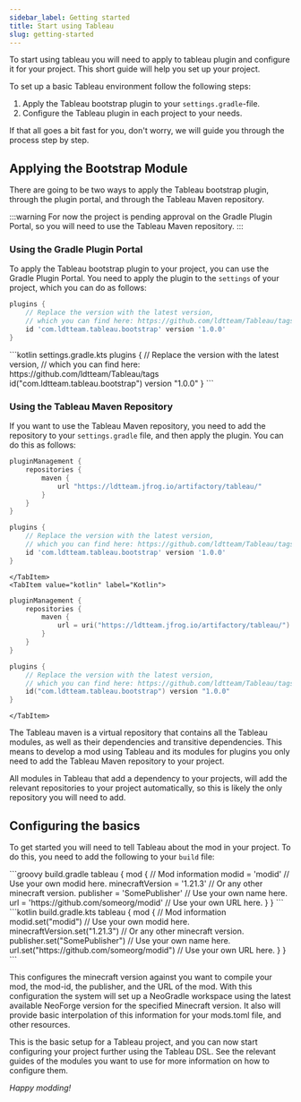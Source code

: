 ```yaml
---
sidebar_label: Getting started
title: Start using Tableau
slug: getting-started
---
```



To start using tableau you will need to apply to tableau plugin and configure it for your project.
This short guide will help you set up your project.

To set up a basic Tableau environment follow the following steps:
1. Apply the Tableau bootstrap plugin to your `settings.gradle`-file.
2. Configure the Tableau plugin in each project to your needs.

If that all goes a bit fast for you, don't worry, we will guide you through the process step by step.

## Applying the Bootstrap Module
There are going to be two ways to apply the Tableau bootstrap plugin, through the plugin portal, and through the Tableau Maven repository.

:::warning
For now the project is pending approval on the Gradle Plugin Portal, so you will need to use the Tableau Maven repository.
:::

### Using the Gradle Plugin Portal
To apply the Tableau bootstrap plugin to your project, you can use the Gradle Plugin Portal.
You need to apply the plugin to the `settings` of your project, which you can do as follows:
<Tabs groupId="gradle-code">
<TabItem value="groovy" label="Groovy">
```groovy settings.gradle
plugins {
    // Replace the version with the latest version,
    // which you can find here: https://github.com/ldtteam/Tableau/tags
    id 'com.ldtteam.tableau.bootstrap' version '1.0.0'
}
```
</TabItem>
<TabItem value="kotlin" label="Kotlin">
```kotlin settings.gradle.kts
plugins {
    // Replace the version with the latest version,
    // which you can find here: https://github.com/ldtteam/Tableau/tags
    id("com.ldtteam.tableau.bootstrap") version "1.0.0"
}
```
</TabItem>
</Tabs>

### Using the Tableau Maven Repository
If you want to use the Tableau Maven repository, you need to add the repository to your `settings.gradle` file, and then apply the plugin.
You can do this as follows:
<Tabs groupId="gradle-code">
    <TabItem value="groovy" label="Groovy">
```groovy settings.gradle
pluginManagement {
    repositories {
        maven {
            url "https://ldtteam.jfrog.io/artifactory/tableau/"
        }
    }
}

plugins {
    // Replace the version with the latest version,
    // which you can find here: https://github.com/ldtteam/Tableau/tags
    id 'com.ldtteam.tableau.bootstrap' version '1.0.0'
}
```
    </TabItem>
    <TabItem value="kotlin" label="Kotlin">
```kotlin settings.gradle.kts
pluginManagement {
    repositories {
        maven {
            url = uri("https://ldtteam.jfrog.io/artifactory/tableau/")
        }
    }
}

plugins {
    // Replace the version with the latest version,
    // which you can find here: https://github.com/ldtteam/Tableau/tags
    id("com.ldtteam.tableau.bootstrap") version "1.0.0"
}
```
    </TabItem>
</Tabs>

The Tableau maven is a virtual repository that contains all the Tableau modules, as well as their dependencies and transitive dependencies.
This means to develop a mod using Tableau and its modules for plugins you only need to add the Tableau Maven repository to your project.

All modules in Tableau that add a dependency to your projects, will add the relevant repositories to your project automatically, so this is likely the only repository you will need to add.

## Configuring the basics
To get started you will need to tell Tableau about the mod in your project.
To do this, you need to add the following to your `build` file:

<Tabs groupId="gradle-code">
    <TabItem value="groovy" label="Groovy">
```groovy build.gradle
tableau {
    mod {
        // Mod information
        modid = 'modid' // Use your own modid here.
        minecraftVersion = '1.21.3' // Or any other minecraft version.
        publisher = 'SomePublisher' // Use your own name here.
        url = 'https://github.com/someorg/modid' // Use your own URL here.
    }
}
```
    </TabItem>
    <TabItem value="kotlin" label="Kotlin">
```kotlin build.gradle.kts
tableau {
    mod {
        // Mod information
        modid.set("modid") // Use your own modid here.
        minecraftVersion.set("1.21.3") // Or any other minecraft version.
        publisher.set("SomePublisher") // Use your own name here.
        url.set("https://github.com/someorg/modid") // Use your own URL here.
    }
}
```
    </TabItem>
</Tabs>

This configures the minecraft version against you want to compile your mod, the mod-id, the publisher, and the URL of the mod.
With this configuration the system will set up a NeoGradle workspace using the latest available NeoForge version for the specified Minecraft version.
It also will provide basic interpolation of this information for your mods.toml file, and other resources.

This is the basic setup for a Tableau project, and you can now start configuring your project further using the Tableau DSL.
See the relevant guides of the modules you want to use for more information on how to configure them.

_Happy modding!_